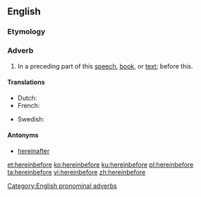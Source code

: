 ==English==

===Etymology===
{{compound|herein|before|lang=en}}

===Adverb===
{{en-adv|-}}

# {{context|formal|lang=en}} In a preceding part of this [[speech]], [[book]], or [[text]]; before this.

====Translations====
{{trans-top|translation}}
* Dutch: {{t|nl|hierinvoren}}
* French: {{t|fr|jusqua là}}
{{trans-mid}}
* Swedish: {{t|sv|härföre}}
{{trans-bottom}}

====Antonyms====
* [[hereinafter]]

[[Category:English pronominal adverbs]]

[[et:hereinbefore]]
[[ko:hereinbefore]]
[[ku:hereinbefore]]
[[pl:hereinbefore]]
[[ta:hereinbefore]]
[[vi:hereinbefore]]
[[zh:hereinbefore]]
